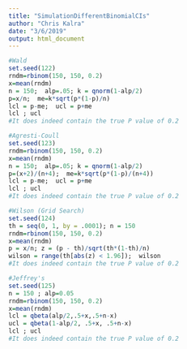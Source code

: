 ```yaml
---
title: "SimulationDifferentBinomialCIs"
author: "Chris Kalra"
date: "3/6/2019"
output: html_document
---
```

```r
#Wald
set.seed(122)
rndm=rbinom(150, 150, 0.2)
x=mean(rndm)
n = 150;  alp=.05; k = qnorm(1-alp/2) 
p=x/n;  me=k*sqrt(p*(1-p)/n) 
lcl = p-me;  ucl = p+me 
lcl ; ucl
#It does indeed contain the true P value of 0.2

#Agresti-Coull
set.seed(123)
rndm=rbinom(150, 150, 0.2)
x=mean(rndm)
n = 150;  alp=.05; k = qnorm(1-alp/2) 
p=(x+2)/(n+4);  me=k*sqrt(p*(1-p)/(n+4))
lcl = p-me;  ucl = p+me 
lcl ; ucl
#It does indeed contain the true P value of 0.2

#Wilson (Grid Search)
set.seed(124)
th = seq(0, 1, by = .0001); n = 150
rndm=rbinom(150, 150, 0.2)
x=mean(rndm)
p = x/n; z = (p - th)/sqrt(th*(1-th)/n) 
wilson = range(th[abs(z) < 1.96]);  wilson
#It does indeed contain the true P value of 0.2

#Jeffrey's
set.seed(125)
n = 150 ; alp=0.05
rndm=rbinom(150, 150, 0.2)
x=mean(rndm)
lcl = qbeta(alp/2,.5+x,.5+n-x) 
ucl = qbeta(1-alp/2, .5+x, .5+n-x)  
lcl ; ucl
#It does indeed contain the true P value of 0.2
```

